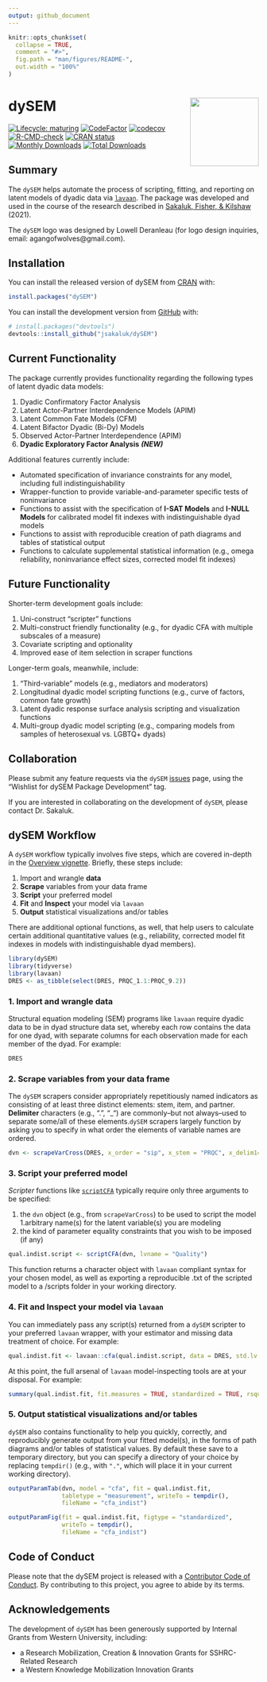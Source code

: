 ```yaml
---
output: github_document
---
```


<!-- README.md is generated from README.Rmd. Please edit that file -->

```r
knitr::opts_chunk$set(
  collapse = TRUE,
  comment = "#>",
  fig.path = "man/figures/README-",
  out.width = "100%"
)
```
# dySEM <a href="https://jsakaluk.github.io/dySEM/"><img src="man/figures/logo.png" align="right" height="138" /></a>
<!-- badges: start -->
[![Lifecycle: maturing](https://img.shields.io/badge/lifecycle-maturing-blue.svg)](https://lifecycle.r-lib.org/articles/stages.html)
[![CodeFactor](https://www.codefactor.io/repository/github/jsakaluk/dysem/badge/master)](https://www.codefactor.io/repository/github/jsakaluk/dysem/overview/master)
[![codecov](https://codecov.io/gh/jsakaluk/dySEM/branch/master/graph/badge.svg?token=FFPNR3GOOB)](https://app.codecov.io/gh/jsakaluk/dySEM)
[![R-CMD-check](https://github.com/jsakaluk/dySEM/actions/workflows/R-CMD-check.yaml/badge.svg)](https://github.com/jsakaluk/dySEM/actions/workflows/R-CMD-check.yaml)
[![CRAN status](https://www.r-pkg.org/badges/version/dySEM)](https://CRAN.R-project.org/package=dySEM)
[![Monthly Downloads](https://cranlogs.r-pkg.org/badges/dySEM)](https://cranlogs.r-pkg.org/badges/dySEM)
[![Total Downloads](https://cranlogs.r-pkg.org/badges/grand-total/dySEM)](https://cranlogs.r-pkg.org/badges/grand-total/dySEM)

<!-- badges: end -->

## Summary

The `dySEM` helps automate the process of scripting, fitting, and reporting on latent models of dyadic data via [`lavaan`](https://lavaan.ugent.be). The package was developed and used in the course of the research described in [Sakaluk, Fisher, & Kilshaw](https://psycnet.apa.org/record/2021-23304-001) (2021).

The `dySEM` logo was designed by Lowell Deranleau (for logo design inquiries, email: agangofwolves@gmail.com).

## Installation

You can install the released version of dySEM from [CRAN](https://cran.r-project.org) with:

```r
install.packages("dySEM")
```

You can install the development version from [GitHub](https://github.com/) with:

``` r
# install.packages("devtools")
devtools::install_github("jsakaluk/dySEM")
```

## Current Functionality 

The package currently provides functionality regarding the following types of latent dyadic data models: 

1. Dyadic Confirmatory Factor Analysis
1. Latent Actor-Partner Interdependence Models (APIM)
1. Latent Common Fate Models (CFM)
1. Latent Bifactor Dyadic (Bi-Dy) Models
1. Observed Actor-Partner Interdependence (APIM)
1. **Dyadic Exploratory Factor Analysis** ***(NEW)***
  
Additional features currently include:

* Automated specification of invariance constraints for any model, including full indistinguishability
* Wrapper-function to provide variable-and-parameter specific tests of noninvariance
* Functions to assist with the specification of **I-SAT Models** and **I-NULL Models** for calibrated model fit indexes with indistinguishable dyad models
* Functions to assist with reproducible creation of path diagrams and tables of statistical output
* Functions to calculate supplemental statistical information (e.g., omega reliability, noninvariance effect sizes, corrected model fit indexes)

## Future Functionality
  
Shorter-term development goals include: 

1. Uni-construct "scripter" functions
1. Multi-construct friendly functionality (e.g., for dyadic CFA with multiple subscales of a measure)
1. Covariate scripting and optionality
1. Improved ease of item selection in scraper functions

Longer-term goals, meanwhile, include: 

1. "Third-variable" models (e.g., mediators and moderators)
1. Longitudinal dyadic model scripting functions (e.g., curve of factors, common fate growth)
1. Latent dyadic response surface analysis scripting and visualization functions
1. Multi-group dyadic model scripting (e.g., comparing models from samples of heterosexual vs. LGBTQ+ dyads) 


## Collaboration

Please submit any feature requests via the `dySEM` [issues](https://github.com/jsakaluk/dySEM/issues) page, using the "Wishlist for dySEM Package Development" tag. 

If you are interested in collaborating on the development of `dySEM`, please contact Dr. Sakaluk.

## dySEM Workflow

A `dySEM` workflow typically involves five steps, which are covered in-depth in the [Overview vignette](https://jsakaluk.github.io/dySEM/articles/dySEM.html). Briefly, these steps include:

1. Import and wrangle **data**
1. **Scrape** variables from your data frame
1. **Script** your preferred model
1. **Fit** and **Inspect** your model via `lavaan`
1. **Output** statistical visualizations and/or tables 

There are additional optional functions, as well, that help users to calculate certain additional quantitative values (e.g., reliability, corrected model fit indexes in models with indistinguishable dyad members). 

```r
library(dySEM)
library(tidyverse)
library(lavaan)
DRES <- as_tibble(select(DRES, PRQC_1.1:PRQC_9.2))
```

### 1. Import and wrangle **data**

Structural equation modeling (SEM) programs like `lavaan` require dyadic data to be in dyad structure data set, whereby each row contains the data for one dyad, with separate columns for each observation made for each member of the dyad. For example: 

```r
DRES
```

### 2. **Scrape** variables from your data frame 

The `dySEM` scrapers consider appropriately repetitiously named indicators as consisting of at least three distinct elements: stem, item, and partner. **Delimiter** characters (e.g., “.”, "_") are commonly–but not always–used to separate some/all of these elements.`dySEM` scrapers largely function by asking you to specify in what order the elements of variable names are ordered.

```r
dvn <- scrapeVarCross(DRES, x_order = "sip", x_stem = "PRQC", x_delim1="_",x_delim2=".",  distinguish_1="1", distinguish_2="2")
```

### 3. **Script** your preferred model

*Scripter* functions like [`scriptCFA`](https://github.com/jsakaluk/dySEM/blob/master/R/scriptCFA.R) typically require only three arguments to be specified: 

1. the `dvn` object (e.g., from `scrapeVarCross`) to be used to script the model
1.arbitrary name(s) for the latent variable(s) you are modeling 
1. the kind of parameter equality constraints that you wish to be imposed (if any)

```r
qual.indist.script <- scriptCFA(dvn, lvname = "Quality")
```

This function returns a character object with `lavaan` compliant syntax for your chosen model, as well as exporting a reproducible .txt of the scripted model to a /scripts folder in your working directory.

### 4. **Fit** and **Inspect** your model via `lavaan`

You can immediately pass any script(s) returned from a `dySEM` scripter to your preferred `lavaan` wrapper, with your estimator and missing data treatment of choice. For example:

```r
qual.indist.fit <- lavaan::cfa(qual.indist.script, data = DRES, std.lv = FALSE, auto.fix.first= FALSE, meanstructure = TRUE)
```

At this point, the full arsenal of `lavaan` model-inspecting tools are at your disposal. For example: 

```r
summary(qual.indist.fit, fit.measures = TRUE, standardized = TRUE, rsquare = TRUE)
```

### 5. **Output** statistical visualizations and/or tables 

`dySEM` also contains functionality to help you quickly, correctly, and reproducibly generate output from your fitted model(s), in the forms of path diagrams and/or tables of statistical values. By default these save to a temporary directory, but you can specify a directory of your choice by replacing `tempdir()` (e.g., with `"."`, which will place it in your current working directory). 


```r

outputParamTab(dvn, model = "cfa", fit = qual.indist.fit, 
               tabletype = "measurement", writeTo = tempdir(), 
               fileName = "cfa_indist")

outputParamFig(fit = qual.indist.fit, figtype = "standardized",
               writeTo = tempdir(), 
               fileName = "cfa_indist")
```

## Code of Conduct

Please note that the dySEM project is released with a [Contributor Code of Conduct](https://jsakaluk.github.io/dySEM/CODE_OF_CONDUCT.html). By contributing to this project, you agree to abide by its terms.

## Acknowledgements 

The development of `dySEM` has been generously supported by Internal Grants from Western University, including:

- a Research Mobilization, Creation & Innovation Grants for SSHRC-Related Research
- a Western Knowledge Mobilization Innovation Grants 
